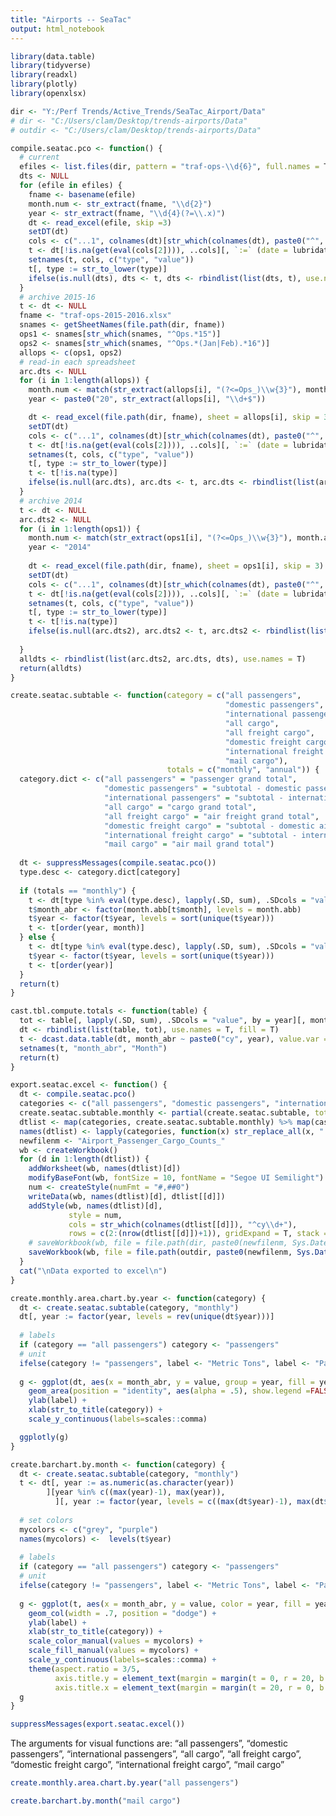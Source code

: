 ```yaml
---
title: "Airports -- SeaTac"
output: html_notebook
---
```



```r
library(data.table)
library(tidyverse)
library(readxl)
library(plotly)
library(openxlsx)

dir <- "Y:/Perf Trends/Active_Trends/SeaTac_Airport/Data"
# dir <- "C:/Users/clam/Desktop/trends-airports/Data"
# outdir <- "C:/Users/clam/Desktop/trends-airports/Data"

compile.seatac.pco <- function() {
  # current
  efiles <- list.files(dir, pattern = "traf-ops-\\d{6}", full.names = T)
  dts <- NULL
  for (efile in efiles) {
    fname <- basename(efile)
    month.num <- str_extract(fname, "\\d{2}")
    year <- str_extract(fname, "\\d{4}(?=\\.x)")
    dt <- read_excel(efile, skip =3)
    setDT(dt)
    cols <- c("...1", colnames(dt)[str_which(colnames(dt), paste0("^", month.name[as.numeric(month.num)],".*", year))])
    t <- dt[!is.na(get(eval(cols[2]))), ..cols][, `:=` (date = lubridate::ymd(paste(year, month.num, 1)))]
    setnames(t, cols, c("type", "value"))
    t[, type := str_to_lower(type)]
    ifelse(is.null(dts), dts <- t, dts <- rbindlist(list(dts, t), use.names = T))
  }
  # archive 2015-16
  t <- dt <- NULL
  fname <- "traf-ops-2015-2016.xlsx"
  snames <- getSheetNames(file.path(dir, fname))
  ops1 <- snames[str_which(snames, "^Ops.*15")]
  ops2 <- snames[str_which(snames, "^Ops.*(Jan|Feb).*16")]
  allops <- c(ops1, ops2)
  # read-in each spreadsheet
  arc.dts <- NULL
  for (i in 1:length(allops)) {
    month.num <- match(str_extract(allops[i], "(?<=Ops_)\\w{3}"), month.abb)
    year <- paste0("20", str_extract(allops[i], "\\d+$"))

    dt <- read_excel(file.path(dir, fname), sheet = allops[i], skip = 3)
    setDT(dt)
    cols <- c("...1", colnames(dt)[str_which(colnames(dt), paste0("^", month.name[as.numeric(month.num)],".*", year))])
    t <- dt[!is.na(get(eval(cols[2]))), ..cols][, `:=` (date = lubridate::ymd(paste(year, month.num, 1)))]
    setnames(t, cols, c("type", "value"))
    t[, type := str_to_lower(type)]
    t <- t[!is.na(type)]
    ifelse(is.null(arc.dts), arc.dts <- t, arc.dts <- rbindlist(list(arc.dts, t), use.names = T))
  }
  # archive 2014
  t <- dt <- NULL
  arc.dts2 <- NULL
  for (i in 1:length(ops1)) {
    month.num <- match(str_extract(ops1[i], "(?<=Ops_)\\w{3}"), month.abb)
    year <- "2014"
    
    dt <- read_excel(file.path(dir, fname), sheet = ops1[i], skip = 3)
    setDT(dt)
    cols <- c("...1", colnames(dt)[str_which(colnames(dt), paste0("^", month.name[as.numeric(month.num)],".*", year))])
    t <- dt[!is.na(get(eval(cols[2]))), ..cols][, `:=` (date = lubridate::ymd(paste(year, month.num, 1)))]
    setnames(t, cols, c("type", "value"))
    t[, type := str_to_lower(type)]
    t <- t[!is.na(type)]
    ifelse(is.null(arc.dts2), arc.dts2 <- t, arc.dts2 <- rbindlist(list(arc.dts2, t), use.names = T))
    
  }
  alldts <- rbindlist(list(arc.dts2, arc.dts, dts), use.names = T)
  return(alldts)
}

create.seatac.subtable <- function(category = c("all passengers", 
                                                "domestic passengers", 
                                                "international passengers", 
                                                "all cargo", 
                                                "all freight cargo", 
                                                "domestic freight cargo", 
                                                "international freight cargo", 
                                                "mail cargo"), 
                                   totals = c("monthly", "annual")) {
  category.dict <- c("all passengers" = "passenger grand total",
                     "domestic passengers" = "subtotal - domestic passengers",
                     "international passengers" = "subtotal - international passengers",
                     "all cargo" = "cargo grand total",
                     "all freight cargo" = "air freight grand total",
                     "domestic freight cargo" = "subtotal - domestic air freight",
                     "international freight cargo" = "subtotal - international air freight",
                     "mail cargo" = "air mail grand total")
  
  dt <- suppressMessages(compile.seatac.pco())
  type.desc <- category.dict[category]
  
  if (totals == "monthly") {
    t <- dt[type %in% eval(type.desc), lapply(.SD, sum), .SDcols = "value", by = .(type, month(date), year(date))]
    t$month_abr <- factor(month.abb[t$month], levels = month.abb)
    t$year <- factor(t$year, levels = sort(unique(t$year)))
    t <- t[order(year, month)]
  } else {
    t <- dt[type %in% eval(type.desc), lapply(.SD, sum), .SDcols = "value", by = .(type, year(date))]
    t$year <- factor(t$year, levels = sort(unique(t$year)))
    t <- t[order(year)]
  }
  return(t)
}

cast.tbl.compute.totals <- function(table) {
  tot <- table[, lapply(.SD, sum), .SDcols = "value", by = year][, month_abr := "Total"]
  dt <- rbindlist(list(table, tot), use.names = T, fill = T)
  t <- dcast.data.table(dt, month_abr ~ paste0("cy", year), value.var = "value")
  setnames(t, "month_abr", "Month")
  return(t)
}

export.seatac.excel <- function() {
  dt <- compile.seatac.pco()
  categories <- c("all passengers", "domestic passengers", "international passengers", "all cargo", "all freight cargo", "domestic freight cargo", "international freight cargo", "mail cargo")
  create.seatac.subtable.monthly <- partial(create.seatac.subtable, totals = "monthly")
  dtlist <- map(categories, create.seatac.subtable.monthly) %>% map(cast.tbl.compute.totals)
  names(dtlist) <- lapply(categories, function(x) str_replace_all(x, " ", "_"))
  newfilenm <- "Airport_Passenger_Cargo_Counts_"
  wb <- createWorkbook()
  for (d in 1:length(dtlist)) {
    addWorksheet(wb, names(dtlist)[d])
    modifyBaseFont(wb, fontSize = 10, fontName = "Segoe UI Semilight")
    num <- createStyle(numFmt = "#,##0")
    writeData(wb, names(dtlist)[d], dtlist[[d]])
    addStyle(wb, names(dtlist)[d], 
             style = num, 
             cols = str_which(colnames(dtlist[[d]]), "^cy\\d+"), 
             rows = c(2:(nrow(dtlist[[d]])+1)), gridExpand = T, stack = T)
    # saveWorkbook(wb, file = file.path(dir, paste0(newfilenm, Sys.Date(), ".xlsx")), overwrite = T)
    saveWorkbook(wb, file = file.path(outdir, paste0(newfilenm, Sys.Date(), ".xlsx")), overwrite = T)
  }
  cat("\nData exported to excel\n")
}

create.monthly.area.chart.by.year <- function(category) {
  dt <- create.seatac.subtable(category, "monthly")
  dt[, year := factor(year, levels = rev(unique(dt$year)))]
  
  # labels
  if (category == "all passengers") category <- "passengers" 
  # unit
  ifelse(category != "passengers", label <- "Metric Tons", label <- "Passengers")
  
  g <- ggplot(dt, aes(x = month_abr, y = value, group = year, fill = year)) +
    geom_area(position = "identity", aes(alpha = .5), show.legend =FALSE) +
    ylab(label) + 
    xlab(str_to_title(category)) +
    scale_y_continuous(labels=scales::comma)

  ggplotly(g)
}

create.barchart.by.month <- function(category) {
  dt <- create.seatac.subtable(category, "monthly")
  t <- dt[, year := as.numeric(as.character(year))
        ][year %in% c((max(year)-1), max(year)), 
          ][, year := factor(year, levels = c((max(dt$year)-1), max(dt$year)))]
  
  # set colors
  mycolors <- c("grey", "purple")
  names(mycolors) <-  levels(t$year)
  
  # labels
  if (category == "all passengers") category <- "passengers" 
  # unit
  ifelse(category != "passengers", label <- "Metric Tons", label <- "Passengers")
  
  g <- ggplot(t, aes(x = month_abr, y = value, color = year, fill = year, group = year)) +
    geom_col(width = .7, position = "dodge") + 
    ylab(label) + 
    xlab(str_to_title(category)) +
    scale_color_manual(values = mycolors) +
    scale_fill_manual(values = mycolors) +
    scale_y_continuous(labels=scales::comma) +
    theme(aspect.ratio = 3/5, 
          axis.title.y = element_text(margin = margin(t = 0, r = 20, b = 0, l = 0)),
          axis.title.x = element_text(margin = margin(t = 20, r = 0, b = 0, l = 0)))
  g
}

```

```r

suppressMessages(export.seatac.excel())

```

The arguments for visual functions are: "all passengers", "domestic passengers", "international passengers", "all cargo", "all freight cargo", "domestic freight cargo", "international freight cargo", "mail cargo"
```r

create.monthly.area.chart.by.year("all passengers")

```

```r

create.barchart.by.month("mail cargo")

```

